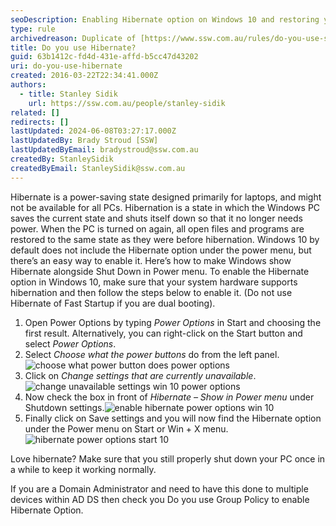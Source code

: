 ```yaml
---
seoDescription: Enabling Hibernate option on Windows 10 and restoring your PC's state with ease.
type: rule
archivedreason: Duplicate of [https://www.ssw.com.au/rules/do-you-use-suspend-on-your-notebook](/rules/do-you-use-suspend-on-your-notebook)
title: Do you use Hibernate?
guid: 63b1412c-fd4d-431e-affd-b5cc47d43202
uri: do-you-use-hibernate
created: 2016-03-22T22:34:41.000Z
authors:
  - title: Stanley Sidik
    url: https://ssw.com.au/people/stanley-sidik
related: []
redirects: []
lastUpdated: 2024-06-08T03:27:17.000Z
lastUpdatedBy: Brady Stroud [SSW]
lastUpdatedByEmail: bradystroud@ssw.com.au
createdBy: StanleySidik
createdByEmail: StanleySidik@ssw.com.au
---
```


Hibernate is a power-saving state designed primarily for laptops, and might not be available for all PCs. Hibernation is a state in which the Windows PC saves the current state and shuts itself down so that it no longer needs power. When the PC is turned on again, all open files and programs are restored to the same state as they were before hibernation. Windows 10 by default does not include the Hibernate option under the power menu, but there’s an easy way to enable it. Here’s how to make Windows show Hibernate alongside Shut Down in Power menu.
To enable the Hibernate option in Windows 10, make sure that your system hardware supports hibernation and then follow the steps below to enable it. (Do not use Hibernate of Fast Startup if you are dual booting).

1. Open Power Options by typing _Power Options_ in Start and choosing the first result.
   Alternatively, you can right-click on the Start button and select _Power Options_.
2. Select _Choose what the power buttons_ do from the left panel.![choose what power button does power options](../../assets/choose-what-power-button-does-power-options.png)
3. Click on _Change settings that are currently unavailable_.![change unavailable settings win 10 power options](../../assets/change-unavailable-settings-win-10-power-options.png)
4. Now check the box in front of _Hibernate – Show in Power menu_ under Shutdown settings.![enable hibernate power options win 10](../../assets/enable-hibernate-power-options-win-10.png)
5. Finally click on Save settings and you will now find the Hibernate option under the Power menu on Start or Win + X menu.![hibernate power options start 10](../../assets/hibernate-power-options-star-10.png)

Love hibernate? Make sure that you still properly shut down your PC once in a while to keep it working normally.

If you are a Domain Administrator and need to have this done to multiple devices within AD DS then check you Do you use Group Policy to enable Hibernate Option.

